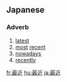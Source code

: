 ==Japanese==
{{ja-kanjitab|最|近}}
===Adverb===
{{ja-pos|k|adverb|hira=さいきん|rom=saikin}}

#[[latest]]
#[[most]] [[recent]]
#[[nowadays]]
#[[recently]]

[[fr:最近]]
[[hu:最近]]
[[ja:最近]]